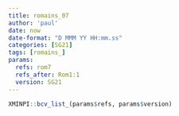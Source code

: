 ```yaml
---
title: romains_07
author: 'paul'
date: now
date-format: "D MMM YY HH:mm.ss"
categories: [SG21]
tags: [romains_]
params:
  refs: rom7
  refs_after: Rom1:1
  version: SG21
---
```


```r
XMINPI::bcv_list_(params$refs, params$version)
```

